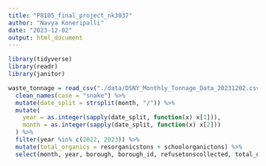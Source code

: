```yaml
---
title: "P8105_final_project_nk3037"
author: "Navya Koneripalli"
date: "2023-12-02"
output: html_document
---
```


```r
library(tidyverse)
library(readr)
library(janitor)
```


```r
waste_tonnage = read_csv("./data/DSNY_Monthly_Tonnage_Data_20231202.csv") %>%
  clean_names(case = "snake") %>%
  mutate(date_split = strsplit(month, "/")) %>%
  mutate(
    year = as.integer(sapply(date_split, function(x) x[1])),
    month = as.integer(sapply(date_split, function(x) x[2]))
  ) %>%
  filter(year %in% c(2022, 2023)) %>% 
  mutate(total_organics = resorganicstons + schoolorganictons) %>% 
  select(month, year, borough, borough_id, refusetonscollected, total_organics)
```

